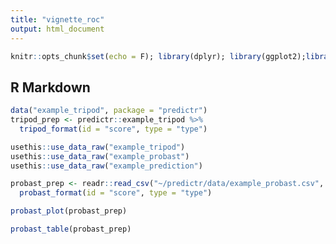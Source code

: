 ```yaml
---
title: "vignette_roc"
output: html_document
---
```


```r
knitr::opts_chunk$set(echo = F); library(dplyr); library(ggplot2);library(predictr)
```

## R Markdown

```r
data("example_tripod", package = "predictr")
tripod_prep <- predictr::example_tripod %>%
  tripod_format(id = "score", type = "type")

usethis::use_data_raw("example_tripod")
usethis::use_data_raw("example_probast")
usethis::use_data_raw("example_prediction")


```




```r
probast_prep <- readr::read_csv("~/predictr/data/example_probast.csv", show_col_types = F) %>%
  probast_format(id = "score", type = "type")

probast_plot(probast_prep)

probast_table(probast_prep)

```

